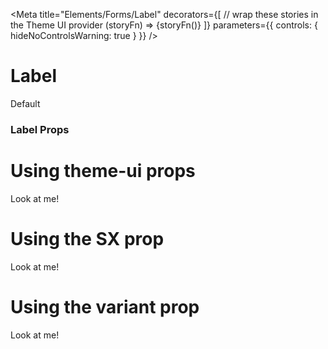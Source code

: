 


<Meta
  title="Elements/Forms/Label"
  decorators={[
    // wrap these stories in the Theme UI provider
    (storyFn) => <ThemeUIRenderer>{storyFn()}</ThemeUIRenderer>
  ]}
  parameters={{
    controls: { hideNoControlsWarning: true }
  }}
/>

# Label

<Preview>
  <Story name="Default">
    <Label>Default</Label>
  </Story>
</Preview>

### Label Props

<ComponentSupport themeUi={true}/>

<ThemeUIVariantGroup name="labels" defaultStylesName={false}/>

<Props of={Label} />

# Using theme-ui props

<Preview>
  <Story name="Using theme-ui props">
    <Label color="primary" p={2}>Look at me!</Label>
  </Story>
</Preview>

# Using the SX prop

<Preview>
  <Story name="Using the SX prop">
    <Label sx={{padding: 4, color: 'red.6'}}>Look at me!</Label>
  </Story>
</Preview>

# Using the variant prop

<Preview>
  <Story name="Using the variant prop">
    <Label variant="inline">Look at me!</Label>
  </Story>
</Preview>
